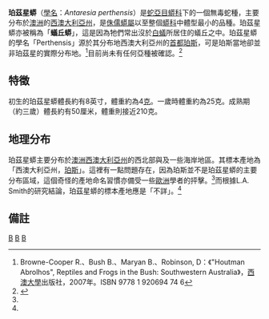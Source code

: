 {{Speciesbox
| taxon = Antaresia perthensis
| image = Antaresia_perthensis.jpg
| status = LC 
| status_system =IUCN3.1
| binomial_authority = Stull，1932
| synonyms = * ''Liasis childreni perthensis'' - Stull，1932
* ''Liasis perthensis'' - Cogger, Cameron & Cogger，1983
* ''Bothrochilus perthensis'' - Cogger, Cameron & Cogger，1983
* ''Morelia perthensis'' - Underwood & Stimson，1990
* ''Liasis perthensis'' - Cogger，1992
* ''Antaresia perthensis'' - Kluge，1993<ref name="McD99">McDiarmid RW、Campbell JA、Touré T：《Snake Species of the World: A Taxonomic and Geographic Reference, vol. 1》頁511，Herpetologists' League，1999年。ISBN 1-893777-00-6</ref>}}

'''珀茲星蟒'''（[[學名|學名]]：''Antaresia perthensis''）是[[蛇亞目|蛇亞目]][[蟒科|蟒科]]下的一個無毒蛇種，主要分布於[[澳洲|澳洲]]的[[西澳大利亞州|西澳大利亞州]]，是[[侏儒蟒屬|侏儒蟒屬]]以至整個[[蟒科|蟒科]]中體型最小的品種。珀茲星蟒亦被稱為「'''蟻丘蟒'''」，這是因為牠們常出沒於[[白蟻|白蟻]]所居住的蟻丘之中。珀茲星蟒的學名「Perthensis」源於其分布地西澳大利亞州的[[首都|首都]][[珀斯|珀斯]]，可是珀斯當地卻並非珀茲星的實際分布地。<ref name="Bush">Browne-Cooper R.、Bush B.、Maryan B.、Robinson, D：《"Houtman Abrolhos", Reptiles and Frogs in the Bush: Southwestern Australia》，[[西澳大學|西澳大學]]出版社，2007年。ISBN 9778 1 920694 74 6</ref>目前尚未有任何亞種被確認。<ref name="ITIS">{{ITIS|ID=634766|taxon=''Antaresia perthensis''|year=2007|date=17 August}}</ref>

== 特徵 ==
初生的珀茲星蟒體長約有8英寸，體重約為4[[克|克]]。一歲時體重約為25克。成熟期（約三歲）體長約有50厘米，體重則接近210克。

== 地理分布 ==
珀茲星蟒主要分布於[[澳洲|澳洲]][[西澳大利亞州|西澳大利亞州]]的西北部與及一些海岸地區。其標本產地為「西澳大利亞州，[[珀斯|珀斯]]」。這裡有一點問題存在，因為珀斯並不是珀茲星蟒的主要分布區域，這個奇怪的產地命名習慣亦備受一些[[歐洲|歐洲]]學者的抨擊。<ref name="Bush"/>而根據L.A. Smith的研究結論，珀茲星蟒的標本產地應是「不詳」。<ref name="McD99"/>

== 備註 ==
{{Reflist}}
{{Taxonbar|from=Q2072566}}

[[Category:侏儒蟒属|B]]
[[Category:蟒科|B]]
[[Category:_1932年描述的分类群|B]]